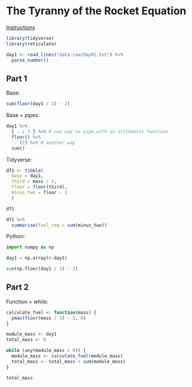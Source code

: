 # The Tyranny of the Rocket Equation

[Instructions](https://adventofcode.com/2019/day/1)

```r
library(tidyverse)
library(reticulate)

day1 <- read_lines("data-raw/day01.txt") %>% 
  parse_number()
```

## Part 1

Base:

```r
sum(floor(day1 / 3) - 2)
```

Base + pipes:

```r
day1 %>% 
  { . / 3 } %>% # one way to pipe with an arithmetic function
  floor() %>% 
  `-`(2) %>% # another way
  sum()
```

Tidyverse:

```r
df1 <- tibble(
  mass = day1,
  third = mass / 3,
  floor = floor(third),
  minus_two = floor - 2
  )

df1

df1 %>% 
  summarise(fuel_req = sum(minus_two))
```

Python:

```python
import numpy as np

day1 = np.array(r.day1)

sum(np.floor(day1 / 3) - 2)
```

## Part 2

Function + while:

```r
calculate_fuel <- function(mass) {
  pmax(floor(mass / 3) - 2, 0)
}

module_mass <- day1
total_mass <- 0

while (any(module_mass > 0)) {
  module_mass <- calculate_fuel(module_mass)
  total_mass <- total_mass + sum(module_mass)
}

total_mass
```

